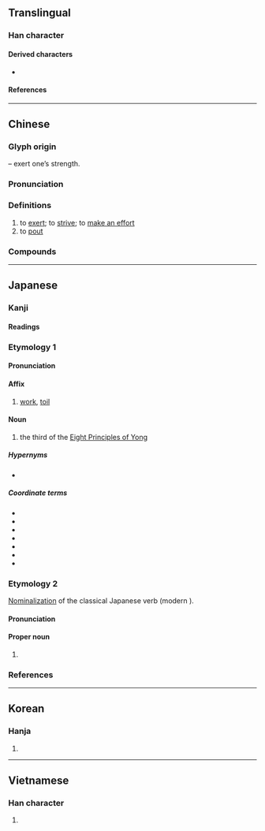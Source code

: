 {{character info/new}}
==Translingual==

===Han character===
{{Han char|rn=19|rad=力|as=05|sn=7|four=47427|canj=VEKS|ids=⿱奴力}}

====Derived characters====
* {{l|mul|[[𠴂]], [[𢭵]]}}

====References====
{{Han ref|kx=0146.280|dkj=02314|dj=0331.010|hdz=10369.040|uh=52AA}}

----

==Chinese==
{{zh-forms}}

===Glyph origin===
{{Han etym}}
{{Han compound|力|t1=strength|奴|ls=psc|c1=s|c2=p}} – exert one’s strength.

===Pronunciation===
{{zh-pron
|m=nǔ
|c=nou5
|h=pfs=nú
|md=
|mn=xm,zz:nó͘/qz,tw:ló͘/qz:lǒ͘
|mn_note=Quanzhou: ló͘ - literary; lǒ͘ - vernacular
|w=
|mc=y
|oc=y
|cat=v
}}

===Definitions===
{{zh-hanzi}}

# to [[exert]]; to [[strive]]; to [[make an effort]]
# to [[pout]]

===Compounds===
{{zh-der|唐努山|努庫阿洛法|努脣脹嘴|努著|努目|努睛突眼|努目撐眉|努克|努納武特|努目訕筋|努牙突嘴|努嘴|努勁兒|努力|努筋拔力|努爾哈赤|努傷|共同努力|發憤努力|撐眉努眼|苫眉努目|金剛努目|瓦努阿圖|努瓦克肖特}}

----

==Japanese==

===Kanji===
{{ja-kanji|grade=4|rs=力05}}

====Readings====
{{ja-readings
|goon=ぬ
|kanon=ど
|kun=つと-む, つと-める
|nanori=つとむ
}}

{{wp|lang=ja}}

===Etymology 1===
{{ja-kanjitab|ど|yomi=o}}
{{der|ja|ltc|努|sort=と'}}

====Pronunciation====
{{ja-pron|yomi=kanon|ど|acc=1|acc_ref=DJR}}

====Affix====
{{ja-pos|affix|ど}}

# [[work]], [[toil]]

====Noun====
{{ja-noun|ど}}

# the third of the [[w:Eight Principles of Yong|Eight Principles of Yong]]

=====Hypernyms=====
* {{ja-r|永字八法|えいじ はっぽう|the [[w:Eight Principles of Yong|Eight Principles of Yong]]}}

=====Coordinate terms=====
* {{ja-r|側|そく|the first of the [[w:Eight Principles of Yong|Eight Principles of Yong]]}}
* {{ja-r|勒|ろく|the second of the [[w:Eight Principles of Yong|Eight Principles of Yong]]}}
* {{ja-r|趯|てき|the fourth of the [[w:Eight Principles of Yong|Eight Principles of Yong]]}}
* {{ja-r|策|さく|the fifth of the [[w:Eight Principles of Yong|Eight Principles of Yong]]}}
* {{ja-r|掠|りゃく|the sixth of the [[w:Eight Principles of Yong|Eight Principles of Yong]]}}
* {{ja-r|啄|たく|the seventh of the [[w:Eight Principles of Yong|Eight Principles of Yong]]}}
* {{ja-r|磔|たく|the eighth of the [[w:Eight Principles of Yong|Eight Principles of Yong]]}}

===Etymology 2===
{{ja-kanjitab|yomi=k|つとむ}}
[[nominalization|Nominalization]] of the classical Japanese verb {{m|ja|努む|tr=tsutomu}} (modern {{m|ja|努める|tr=tsutomeru||to work, to toil}}).

====Pronunciation====
{{ja-pron|yomi=k|つとむ}}

====Proper noun====
{{ja-pos|proper|つとむ}}

# {{given name|lang=ja|sort=つとむ|male}}

===References===
<references/>

----

==Korean==

===Hanja===
{{ko-hanja|hangeul=노|rv=no|mr=no}}

# {{defn|lang=ko|sort=力05}}

----

==Vietnamese==

===Han character===
{{vi-hantu|[[nỗ]]|rs=力05}}

# {{defn|lang=vi|sort=力05}}